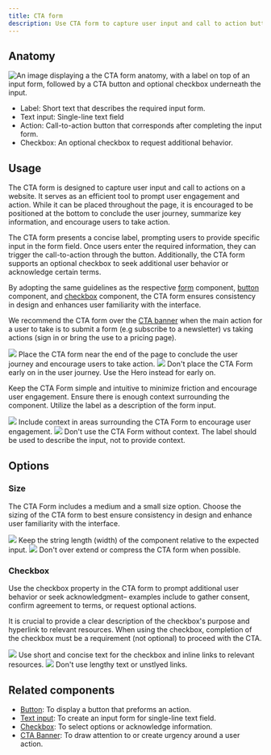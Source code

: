```yaml
---
title: CTA form
description: Use CTA form to capture user input and call to action button.
---
```



## Anatomy

![An image displaying a the CTA form anatomy, with a label on top of an input form, followed by a CTA button and optional checkbox underneath the input.](https://github.com/primer/brand/assets/131988618/2c86dd18-f3b0-41e3-a0d3-cca004ea37b1)

- Label: Short text that describes the required input form. 
- Text input: Single-line text field
- Action: Call-to-action button that corresponds after completing the input form. 
- Checkbox: An optional checkbox to request additional behavior.

## Usage

The CTA form is designed to capture user input and call to actions on a website. It serves as an efficient tool to prompt user engagement and action. While it can be placed throughout the page, it is encouraged to be positioned at the bottom to conclude the user journey, summarize key information, and encourage users to take action.

The CTA form presents a concise label, prompting users to provide specific input in the form field. Once users enter the required information, they can trigger the call-to-action through the button. Additionally, the CTA form supports an optional checkbox to seek additional user behavior or acknowledge certain terms.

By adopting the same guidelines as the respective [form](/components/TextInput) component, [button](/components/Button) component, and [checkbox](/components/Checkbox) component, the CTA form ensures consistency in design and enhances user familiarity with the interface.

We recommend the CTA form over the [CTA banner](/components/CTABanner) when the main action for a user to take is to submit a form (e.g subscribe to a newsletter) vs taking actions (sign in or bring the use to a pricing page).

<DoDontContainer>
  <Do>
<img src="https://github.com/primer/brand/assets/131988618/561b62c9-c328-4c7e-98e5-18e5a5d7ad42" />
    <Caption>Place the CTA form near the end of the page to conclude the user journey and encourage users to take action.</Caption>
  </Do>
  <Dont>
    <img src="https://github.com/primer/brand/assets/131988618/0cb06dc0-b885-4b4d-a997-cd42da72f798" />
    <Caption>
      Don't place the CTA Form early on in the user journey. Use the Hero instead for early on.
    </Caption>
  </Dont>
</DoDontContainer>

Keep the CTA Form simple and intuitive to minimize friction and encourage user engagement. Ensure there is enough context surrounding the component. Utilize the label as a description of the form input. 

<DoDontContainer>
  <Do>
    <img src="https://github.com/primer/brand/assets/131988618/15cc3be6-89cb-4b63-ab03-9236693f66c3" />
    <Caption>
      Include context in areas surrounding the CTA Form to encourage user engagement. 
    </Caption>
  </Do>
  <Dont>
    <img src="https://github.com/primer/brand/assets/131988618/2333fa03-4bd3-488d-ae41-81e3511259ca" />
    <Caption>
        Don't use the CTA Form without context. The label should be used to describe the input, not to provide context.
    </Caption>
  </Dont>
</DoDontContainer>

## Options

### Size

The CTA Form includes a medium and a small size option. Choose the sizing of the CTA form to best ensure consistency in design and enhance user familiarity with the interface.

<DoDontContainer>
  <Do>
    <img src="https://github.com/primer/brand/assets/131988618/0bd93f12-ef38-4fc3-9dd5-ce685aa7d2bd" />
    <Caption>
      Keep the string length (width) of the component relative to the expected input. 
    </Caption>
  </Do>
  <Dont>
    <img src="https://github.com/primer/brand/assets/131988618/5ea3a93b-2978-4c50-b982-76c85ae57a01" />
    <Caption>Don't over extend or compress the CTA form when possible.</Caption>
  </Dont>
</DoDontContainer>

### Checkbox

Use the checkbox property in the CTA form to prompt additional user behavior or seek acknowledgment– examples include to gather consent, confirm agreement to terms, or request optional actions. 

It is crucial to provide a clear description of the checkbox's purpose and hyperlink to relevant resources. When using the checkbox, completion of the checkbox must be a requirement (not optional) to proceed with the CTA.

<DoDontContainer>
  <Do>
    <img src="https://github.com/primer/brand/assets/131988618/f960b448-99e1-4703-a4a7-ea1441f6c72a" />
    <Caption>
        Use short and concise text for the checkbox and inline links to relevant resources.
    </Caption>
  </Do>
  <Dont>
    <img src="https://github.com/primer/brand/assets/131988618/52e87926-c18c-4748-851e-41fd1e86f5d8" />
    <Caption>
        Don't use lengthy text or unstlyed links.
    </Caption>
  </Dont>
</DoDontContainer>

## Related components

- [Button](/components/Button): To display a button that preforms an action.
- [Text input](/components/TextInput): To create an input form for single-line text field.
- [Checkbox](/components/Checkbox): To select options or acknowledge information. 
- [CTA Banner](/components/CTABanner): To draw attention to or create urgency around a user action.

